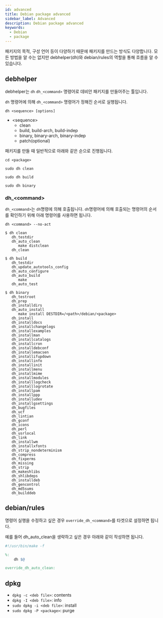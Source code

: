 ```yaml
---
id: advanced
title: Debian package advanced
sidebar_label: Advanced
description: Debian package advanced
keywords:
  - Debian
  - package
---
```


패키지의 목적, 구성 언어 등이 다양하기 때문에 패키지를 만드는 방식도 다양합니다. 모든 방법을 알 수는 없지만 debhelper(dh)와 debian/rules의 역할을 통해 흐름을 알 수 있습니다.

## debhelper

debhelper는 `dh` `dh_<command>` 명령어로 데비안 패키지를 만들어주는 툴입니다.

`dh` 명령어에 의해 `dh_<command>` 명령어가 정해진 순서로 실행됩니다.

```shell
dh <sequence> [options]
```

- \<sequence\>
  - clean
  - build, build-arch, build-indep
  - binary, binary-arch, binary-indep
  - patch(optional)

패키지를 만들 때 일반적으로 아래와 같은 순으로 진행됩니다.

```shell
cd <package>
```

```shell
sudo dh clean
```

```shell
sudo dh build
```

```shell
sudo dh binary
```

### dh\_\<command\>

`dh_<command>`는 `dh`명령에 의해 호출됩니다. `dh`명령어에 의해 호출되는 명령어의 순서를 확인하기 위해 아래 명령어를 사용하면 됩니다.

```shell
dh <command> --no-act
```

```shell {1}
$ dh clean
   dh_testdir
   dh_auto_clean
      make distclean
   dh_clean
```

```shell {1}
$ dh build
   dh_testdir
   dh_update_autotools_config
   dh_auto_configure
   dh_auto_build
      make
   dh_auto_test
```

```shell {1}
$ dh binary
   dh_testroot
   dh_prep
   dh_installdirs
   dh_auto_install
      make install DESTDIR=/<path>/debian/<package>
   dh_install
   dh_installdocs
   dh_installchangelogs
   dh_installexamples
   dh_installman
   dh_installcatalogs
   dh_installcron
   dh_installdebconf
   dh_installemacsen
   dh_installifupdown
   dh_installinfo
   dh_installinit
   dh_installmenu
   dh_installmime
   dh_installmodules
   dh_installlogcheck
   dh_installlogrotate
   dh_installpam
   dh_installppp
   dh_installudev
   dh_installgsettings
   dh_bugfiles
   dh_ucf
   dh_lintian
   dh_gconf
   dh_icons
   dh_perl
   dh_usrlocal
   dh_link
   dh_installwm
   dh_installxfonts
   dh_strip_nondeterminism
   dh_compress
   dh_fixperms
   dh_missing
   dh_strip
   dh_makeshlibs
   dh_shlibdeps
   dh_installdeb
   dh_gencontrol
   dh_md5sums
   dh_builddeb
```

## debian/rules

명령어 실행을 수정하고 싶은 경우 `override_dh_<command>`를 타겟으로 설정하면 됩니다.

예를 들어 dh_auto_clean을 생략하고 싶은 경우 아래와 같이 작성하면 됩니다.

```makefile
#!/usr/bin/make -f

%:
	dh $@

override_dh_auto_clean:
```

## dpkg

- `dpkg -c <deb file>`: contents
- `dpkg -I <deb file>`: info
- `sudo dpkg -i <deb file>`: install
- `sudo dpkg -P <package>`: purge
